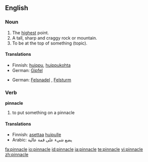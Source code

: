==English==
===Noun===
{{en-noun}}

# The [[high]]est point.
# A tall, sharp and craggy rock or mountain.
# To be at the top of something (topic).

====Translations====
{{trans-top|The highest point}}
*Finnish: [[huippu]], [[huippukohta]]
*German: [[Gipfel]] {{m}}
{{trans-mid}}
{{trans-bottom}}

{{trans-top|A tall, sharp and craggy rock or mountain}}
*German: [[Felsnadel]] {{f}}, [[Felsturm]] {{m}}
{{trans-mid}}
{{trans-bottom}}

===Verb===
'''pinnacle'''

# to put something on a pinnacle

====Translations====
{{trans-top|to put something on a pinnacle}}
*Finnish: [[asettaa]] [[huippu|huipulle]]
*Arabic: يضع شيء على قمة عالية
{{trans-mid}}
{{trans-bottom}}

[[fa:pinnacle]]
[[io:pinnacle]]
[[id:pinnacle]]
[[ja:pinnacle]]
[[te:pinnacle]]
[[vi:pinnacle]]
[[zh:pinnacle]]